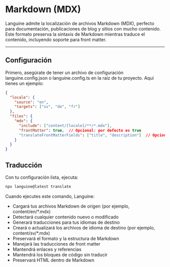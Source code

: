 # Markdown (MDX)

Languine admite la localización de archivos Markdown (MDX), perfecto para documentación, publicaciones de blog y sitios con mucho contenido. Este formato preserva la sintaxis de Markdown mientras traduce el contenido, incluyendo soporte para front matter.

---

## Configuración

Primero, asegúrate de tener un archivo de configuración languine.config.json o languine.config.ts en la raíz de tu proyecto. Aquí tienes un ejemplo:

```json
{
  "locale": {
    "source": "en",
    "targets": ["sv", "de", "fr"]
  },
  "files": {
    "mdx": {
      "include": ["content/[locale]/**/*.mdx"],
      "frontMatter": true,  // Opcional: por defecto es true
      "translateFrontMatterFields": ["title", "description"]  // Opcional: especifica qué campos de front matter traducir
    }
  }
}
```

## Traducción

Con tu configuración lista, ejecuta:

```bash
npx languine@latest translate
```

Cuando ejecutes este comando, Languine:

- Cargará tus archivos Markdown de origen (por ejemplo, content/en/*.mdx)
- Detectará cualquier contenido nuevo o modificado
- Generará traducciones para tus idiomas de destino
- Creará o actualizará los archivos de idioma de destino (por ejemplo, content/sv/*.mdx)
- Preservará el formato y la estructura de Markdown
- Manejará las traducciones de front matter
- Mantendrá enlaces y referencias
- Mantendrá los bloques de código sin traducir
- Preservará HTML dentro de Markdown

